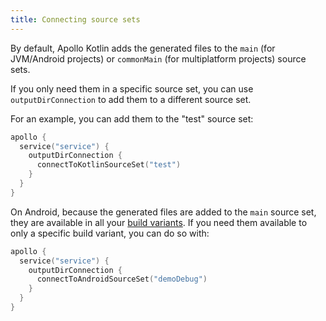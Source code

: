 ```yaml
---
title: Connecting source sets
---
```


By default, Apollo Kotlin adds the generated files to the `main` (for JVM/Android projects) or `commonMain` (for multiplatform projects) source sets. 

If you only need them in a specific source set, you can use `outputDirConnection` to add them to a different source set.

For an example, you can add them to the "test" source set:

```kotlin
apollo {
  service("service") {
    outputDirConnection {
      connectToKotlinSourceSet("test")
    }
  }
}
```

On Android, because the generated files are added to the `main` source set, they are available in all your [build variants](https://developer.android.com/studio/build/build-variants#build-types). If you need them available to only a specific build variant, you can do so with:

```kotlin
apollo {
  service("service") {
    outputDirConnection {
      connectToAndroidSourceSet("demoDebug")
    }
  }
}
```
